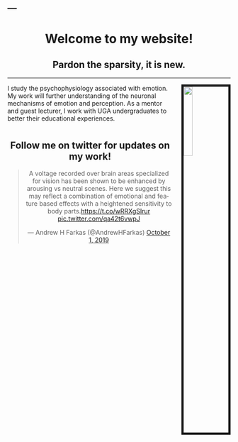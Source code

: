 
---
---
<center>
# Welcome to my website! 

## Pardon the sparsity, it is new.
</center>


---


<img src="images/AndrewHFarkasArch.JPG" style="width:20%; border:5px solid; margin-left: 20px" align="right">  


I study the psychophysiology associated with emotion. My work will further understanding of the neuronal mechanisms of emotion and perception. As a mentor and guest lecturer, I work with UGA undergraduates to better their educational experiences. 


#
<center>
## Follow me on twitter for updates on my work!
</center>

<center>
<blockquote class="twitter-tweet"><p lang="en" dir="ltr">A voltage recorded over brain areas specialized for vision has been shown to be enhanced by arousing vs neutral scenes. Here we suggest this may reflect a combination of emotional and feature based effects with a heightened sensitivity to body parts.<a href="https://t.co/wRRXgSIrur">https://t.co/wRRXgSIrur</a> <a href="https://t.co/qa42t6vwpJ">pic.twitter.com/qa42t6vwpJ</a></p>&mdash; Andrew H Farkas (@AndrewHFarkas) <a href="https://twitter.com/AndrewHFarkas/status/1179096150328008704?ref_src=twsrc%5Etfw">October 1, 2019</a></blockquote> <script async src="https://platform.twitter.com/widgets.js" charset="utf-8"></script>
</center>